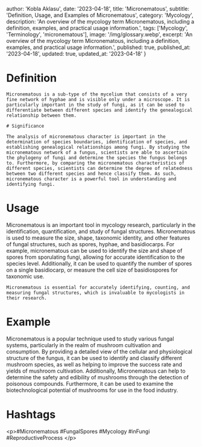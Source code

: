 
  author: 'Kobla Aklasu',
  date: '2023-04-18',
  title: 'Micronematous',
  subtitle: 'Definition, Usage, and Examples of Micronematous',
  category: 'Mycology',
  description: 'An overview of the mycology term Micronematous, including a definition, examples, and practical usage information.',
  tags: ['Mycology', 'Terminology', 'micronematous'],
  image: '/img/glossary.webp',
  excerpt: 'An overview of the mycology term Micronematous, including a definition, examples, and practical usage information.',
  published: true,
  published_at: '2023-04-18',
  updated: true,
  updated_at: '2023-04-18'
}




# Definition
    
    Micronematous is a sub-type of the mycelium that consists of a very fine network of hyphae and is visible only under a microscope. It is particularly important in the study of fungi, as it can be used to differentiate between different species and identify the genealogical relationship between them. 
    
    # Significance
    
    The analysis of micronematous character is important in the determination of species boundaries, identification of species, and establishing genealogical relationships among fungi. By studying the micronematous network of a fungus, scientists are able to ascertain the phylogeny of fungi and determine the species the fungus belongs to. Furthermore, by comparing the micronematous characteristics of different species, scientists can determine the degree of relatedness between two different species and hence classify them. As such, micronematous character is a powerful tool in understanding and identifying fungi.

# Usage

Micronematous is an important tool in mycology research, particularly in the identification, quantification, and study of fungal structures. Micronematous is used to measure the size, shape, taxonomic identity, and other features of fungal structures, such as spores, hyphae, and basidiocarps. For example, micronematous can be used to identify the size and shape of spores from sporulating fungi, allowing for accurate identification to the species level. Additionally, it can be used to quantify the number of spores on a single basidiocarp, or measure the cell size of basidiospores for taxonomic use. 
    
    Micronematous is essential for accurately identifying, counting, and measuring fungal structures, which is invaluable to mycologists in their research.

# Example

Micronematous is a popular technique used to study various fungal systems, particularly in the realm of mushroom cultivation and consumption. By providing a detailed view of the cellular and physiological structure of the fungus, it can be used to identify and classify different mushroom species, as well as helping to improve the success rate and yields of mushroom cultivation. Additionally, Micronematous can help to determine the safety and edibility of mushrooms through the detection of poisonous compounds. Furthermore, it can be used to examine the biotechnological potential of mushrooms for use in the food industry.

# Hashtags

&lt;p&gt;#Micronematous #FungalSpores #Mycology #inFungi #ReproductiveProcess &lt;/p&gt;

